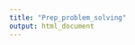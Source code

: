 ```yaml
---
title: "Prep_problem_solving"
output: html_document
---
```


```r

```



```r

```


```r

```

